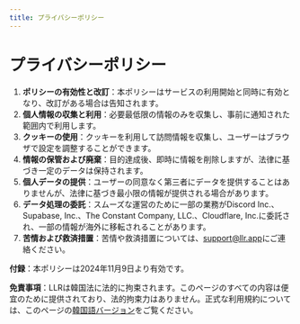 ```yaml
---
title: プライバシーポリシー
---
```


# プライバシーポリシー

1. **ポリシーの有効性と改訂**：本ポリシーはサービスの利用開始と同時に有効となり、改訂がある場合は告知されます。
2. **個人情報の収集と利用**：必要最低限の情報のみを収集し、事前に通知された範囲内で利用します。
3. **クッキーの使用**：クッキーを利用して訪問情報を収集し、ユーザーはブラウザで設定を調整することができます。
4. **情報の保管および廃棄**：目的達成後、即時に情報を削除しますが、法律に基づき一定のデータは保持されます。
5. **個人データの提供**：ユーザーの同意なく第三者にデータを提供することはありませんが、法律に基づき最小限の情報が提供される場合があります。
6. **データ処理の委託**：スムーズな運営のために一部の業務がDiscord Inc.、Supabase, Inc.、The Constant Company, LLC.、Cloudflare, Inc.に委託され、一部の情報が海外に移転されることがあります。
7. **苦情および救済措置**：苦情や救済措置については、[support@llr.app](mailto:support@llr.app)にご連絡ください。

**付録**：本ポリシーは2024年11月9日より有効です。

**免責事項**：LLRは韓国法に法的に拘束されます。このページのすべての内容は便宜のために提供されており、法的拘束力はありません。正式な利用規約については、このページの[韓国語バージョン](/ko/docs/privacy)をご覧ください。
